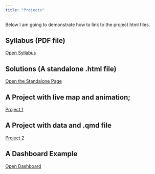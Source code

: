 ```yaml
---
title: "Projects"
---
```


Below I am going to demonstrate how to link to the project html files.

## Syllabus (PDF file)

<a href="files/ChangeToTheNameOfTheFile.pdf" target="_blank">Open Syllabus</a>

## Solutions (A standalone .html file)

<a href="files/challenge_5_Fall23_solutions.html" target="_blank">Open the Standalone Page</a>

## A Project with live map and animation;

[Project 1](Project1/starbucks.html)

## A Project with data and .qmd file

[Project 2](Project2/challenge_4_Fall23_solutions.html)


## A Dashboard Example
<a href="files/multiple_pages.html" target="_blank">Open Dashboard</a>
